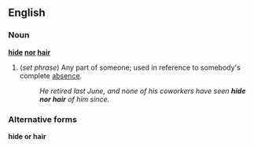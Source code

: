 ==English==
===Noun===
'''[[hide]] [[nor]] [[hair]]'''
#(''set phrase'') {{idiom}} Any part of someone; used in reference to somebody's complete [[absence]].
#:''He retired last June, and none of his coworkers have seen '''hide nor hair''' of him since.''

===Alternative forms===
'''hide or hair'''